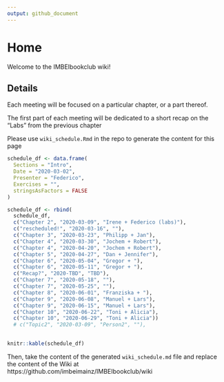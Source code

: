 ```yaml
---
output: github_document
---
```


# Home

Welcome to the IMBEIbookclub wiki!

## Details

Each meeting will be focused on a particular chapter, or a part thereof. 

The first part of each meeting will be dedicated to a short recap on the "Labs" from the previous chapter

Please use `wiki_schedule.Rmd` in the repo to generate the content for this page

```r
schedule_df <- data.frame(
  Sections = "Intro",
  Date = "2020-03-02",
  Presenter = "Federico",
  Exercises = "",
  stringsAsFactors = FALSE
)
```

```r
schedule_df <- rbind(
  schedule_df,
  c("Chapter 2", "2020-03-09", "Irene + Federico (labs)"),
  c("rescheduled!", "2020-03-16", ""),
  c("Chapter 3", "2020-03-23", "Philipp + Jan"),
  c("Chapter 4", "2020-03-30", "Jochem + Robert"),
  c("Chapter 4", "2020-04-20", "Jochem + Robert"),
  c("Chapter 5", "2020-04-27", "Dan + Jennifer"),
  c("Chapter 6", "2020-05-04", "Gregor + "),
  c("Chapter 6", "2020-05-11", "Gregor + "),
  c("Recap?", "2020-TBD", "TBD"),
  c("Chapter 7", "2020-05-18", ""),
  c("Chapter 7", "2020-05-25", ""),
  c("Chapter 8", "2020-06-01", "Franziska + "),
  c("Chapter 9", "2020-06-08", "Manuel + Lars"),
  c("Chapter 9", "2020-06-15", "Manuel + Lars"),
  c("Chapter 10", "2020-06-22", "Toni + Alicia"),
  c("Chapter 10", "2020-06-29", "Toni + Alicia"))
  # c("Topic2", "2020-03-09", "Person2", ""),
  
```


```r
knitr::kable(schedule_df)
```

Then, take the content of the generated `wiki_schedule.md` file and replace the content of the Wiki at https://github.com/imbeimainz/IMBEIbookclub/wiki


